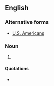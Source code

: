 {{also|U.S. Americans}}

==English==

===Alternative forms===
* [[U.S. Americans]]

===Noun===
{{head|en|noun form}}

# {{plural of|en|US American}}

====Quotations====
* {{seeCites|lang=en}}